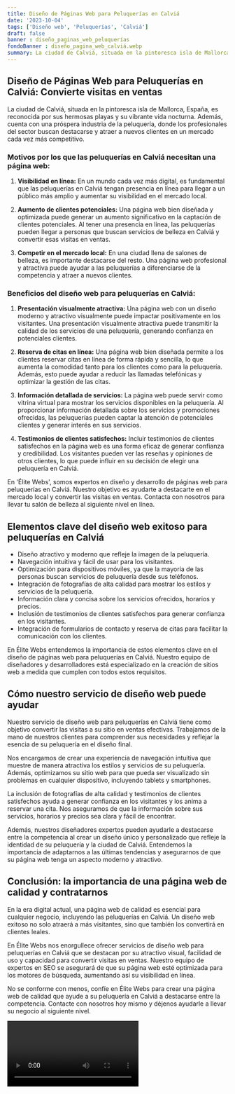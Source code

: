 ```yaml
---
title: Diseño de Páginas Web para Peluquerías en Calviá
date: '2023-10-04'
tags: ['Diseño web', 'Peluquerías', 'Calviá']
draft: false
banner : diseño_paginas_web_peluquerías
fondoBanner : diseño_pagina_web_calviá.webp
summary: La ciudad de Calviá, situada en la pintoresca isla de Mallorca, España, es reconocida por sus hermosas playas y su vibrante vida nocturna. Además, cuenta con una próspera industria de la peluquería, donde los profesionales del sector buscan destacarse y atraer a nuevos clientes en un mercado cada vez más competitivo.
---
```


## **Diseño de Páginas Web para Peluquerías en Calviá: Convierte visitas en ventas**

La ciudad de Calviá, situada en la pintoresca isla de Mallorca, España, es reconocida por sus hermosas playas y su vibrante vida nocturna. Además, cuenta con una próspera industria de la peluquería, donde los profesionales del sector buscan destacarse y atraer a nuevos clientes en un mercado cada vez más competitivo.

### **Motivos por los que las peluquerías en Calviá necesitan una página web:**

1. **Visibilidad en línea:** En un mundo cada vez más digital, es fundamental que las peluquerías en Calviá tengan presencia en línea para llegar a un público más amplio y aumentar su visibilidad en el mercado local.

2. **Aumento de clientes potenciales:** Una página web bien diseñada y optimizada puede generar un aumento significativo en la captación de clientes potenciales. Al tener una presencia en línea, las peluquerías pueden llegar a personas que buscan servicios de belleza en Calviá y convertir esas visitas en ventas.

3. **Competir en el mercado local:** En una ciudad llena de salones de belleza, es importante destacarse del resto. Una página web profesional y atractiva puede ayudar a las peluquerías a diferenciarse de la competencia y atraer a nuevos clientes.

### **Beneficios del diseño web para peluquerías en Calviá:**

1. **Presentación visualmente atractiva:** Una página web con un diseño moderno y atractivo visualmente puede impactar positivamente en los visitantes. Una presentación visualmente atractiva puede transmitir la calidad de los servicios de una peluquería, generando confianza en potenciales clientes.

2. **Reserva de citas en línea:** Una página web bien diseñada permite a los clientes reservar citas en línea de forma rápida y sencilla, lo que aumenta la comodidad tanto para los clientes como para la peluquería. Además, esto puede ayudar a reducir las llamadas telefónicas y optimizar la gestión de las citas.

3. **Información detallada de servicios:** La página web puede servir como vitrina virtual para mostrar los servicios disponibles en la peluquería. Al proporcionar información detallada sobre los servicios y promociones ofrecidas, las peluquerías pueden captar la atención de potenciales clientes y generar interés en sus servicios.

4. **Testimonios de clientes satisfechos:** Incluir testimonios de clientes satisfechos en la página web es una forma eficaz de generar confianza y credibilidad. Los visitantes pueden ver las reseñas y opiniones de otros clientes, lo que puede influir en su decisión de elegir una peluquería en Calviá.

En 'Élite Webs', somos expertos en diseño y desarrollo de páginas web para peluquerías en Calviá. Nuestro objetivo es ayudarte a destacarte en el mercado local y convertir las visitas en ventas. Contacta con nosotros para llevar tu salón de belleza al siguiente nivel en línea.

<GifSeo />

<Cta />

## Elementos clave del diseño web exitoso para peluquerías en Calviá

- Diseño atractivo y moderno que refleje la imagen de la peluquería.
- Navegación intuitiva y fácil de usar para los visitantes.
- Optimización para dispositivos móviles, ya que la mayoría de las personas buscan servicios de peluquería desde sus teléfonos.
- Integración de fotografías de alta calidad para mostrar los estilos y servicios de la peluquería.
- Información clara y concisa sobre los servicios ofrecidos, horarios y precios.
- Inclusión de testimonios de clientes satisfechos para generar confianza en los visitantes.
- Integración de formularios de contacto y reserva de citas para facilitar la comunicación con los clientes.

En Élite Webs entendemos la importancia de estos elementos clave en el diseño de páginas web para peluquerías en Calviá. Nuestro equipo de diseñadores y desarrolladores está especializado en la creación de sitios web a medida que cumplen con todos estos requisitos.

## Cómo nuestro servicio de diseño web puede ayudar

Nuestro servicio de diseño web para peluquerías en Calviá tiene como objetivo convertir las visitas a su sitio en ventas efectivas. Trabajamos de la mano de nuestros clientes para comprender sus necesidades y reflejar la esencia de su peluquería en el diseño final.

Nos encargamos de crear una experiencia de navegación intuitiva que muestre de manera atractiva los estilos y servicios de su peluquería. Además, optimizamos su sitio web para que pueda ser visualizado sin problemas en cualquier dispositivo, incluyendo tablets y smartphones.

La inclusión de fotografías de alta calidad y testimonios de clientes satisfechos ayuda a generar confianza en los visitantes y los anima a reservar una cita. Nos aseguramos de que la información sobre sus servicios, horarios y precios sea clara y fácil de encontrar.

Además, nuestros diseñadores expertos pueden ayudarle a destacarse entre la competencia al crear un diseño único y personalizado que refleje la identidad de su peluquería y la ciudad de Calviá. Entendemos la importancia de adaptarnos a las últimas tendencias y asegurarnos de que su página web tenga un aspecto moderno y atractivo.

## Conclusión: la importancia de una página web de calidad y contratarnos

En la era digital actual, una página web de calidad es esencial para cualquier negocio, incluyendo las peluquerías en Calviá. Un diseño web exitoso no solo atraerá a más visitantes, sino que también los convertirá en clientes leales.

En Élite Webs nos enorgullece ofrecer servicios de diseño web para peluquerías en Calviá que se destacan por su atractivo visual, facilidad de uso y capacidad para convertir visitas en ventas. Nuestro equipo de expertos en SEO se asegurará de que su página web esté optimizada para los motores de búsqueda, aumentando así su visibilidad en línea.

No se conforme con menos, confíe en Élite Webs para crear una página web de calidad que ayude a su peluquería en Calviá a destacarse entre la competencia. Contacte con nosotros hoy mismo y déjenos ayudarle a llevar su negocio al siguiente nivel.

<Video />

<CtaBot job='Peluquerías' city='Calviá'/>

<Gmaps query='Calviá+españa+maps' />